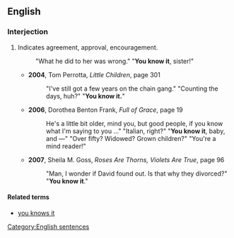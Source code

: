 ==English==

===Interjection===
{{en-interj|pos=[[you]] [[know]] [[it]]}}

# {{idiom}} Indicates agreement, approval, encouragement.
#: "What he did to her was wrong." "'''You know it''', sister!"
#*'''2004''', Tom Perrotta, ''Little Children'', page 301
#*:"I've still got a few years on the chain gang." "Counting the days, huh?" "'''You know it.'''"
#*'''2006''', Dorothea Benton Frank, ''Full of Grace'', page 19
#*:He's a little bit older, mind you, but good people, if you know what I'm saying to you …" "Italian, right?" "'''You know it''', baby, and —" "Over fifty? Widowed? Grown children?" "You're a mind reader!"
#*'''2007''', Sheila M. Goss, ''Roses Are Thorns, Violets Are True'', page 96
#*:"Man, I wonder if David found out. Is that why they divorced?" "'''You know it'''."

====Related terms====
* [[you knows it]]

[[Category:English sentences]]